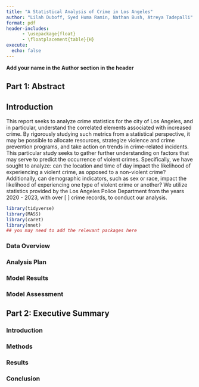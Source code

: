 ---
title: "A Statistical Analysis of Crime in Los Angeles"
author: "Lilah Duboff, Syed Huma Ramin, Nathan Bush, Atreya Tadepalli"
format: pdf
header-includes:
      - \usepackage{float}
      - \floatplacement{table}{H}
execute:
  echo: false
---

**Add your name in the Author section in the header**

\newpage

## Part 1: Abstract

## Introduction

This report seeks to analyze crime statistics for the city of Los Angeles, and in particular, understand the correlated elements associated with increased crime. By rigorously studying such metrics from a statistical perspective, it may be possible to allocate resources, strategize violence and crime prevention programs, and take action on trends in crime-related incidents. This particular study seeks to gather further understanding on factors that may serve to predict the occurrence of violent crimes. Specifically, we have sought to analyze: can the location and time of day impact the likelihood of experiencing a violent crime, as opposed to a non-violent crime? Additionally, can demographic indicators, such as sex or race, impact the likelihood of experiencing one type of violent crime or another? We utilize statistics provided by the Los Angeles Police Department from the years 2020 - 2023, with over [  ] crime records, to conduct our analysis.
```{r, message=FALSE}
library(tidyverse)
library(MASS)
library(caret)
library(nnet)
## you may need to add the relevant packages here
```

### Data Overview

### Analysis Plan

### Model Results

### Model Assessment

\newpage

## Part 2: Executive Summary

### Introduction

### Methods

### Results

### Conclusion

